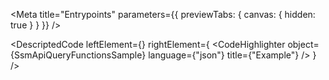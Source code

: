 
<Meta title="Entrypoints" parameters={{ previewTabs: { canvas: { hidden: true } } }} />

<DescriptedCode
  leftElement={<SsmApiQueryFunctionsDesc />}
  rightElement={
    <CodeHighlighter
      object={SsmApiQueryFunctionsSample}
      language={"json"}
      title={"Example"}
    />
  }
/>

<TxChannelIndex />

<TxSsmUserIndex />
